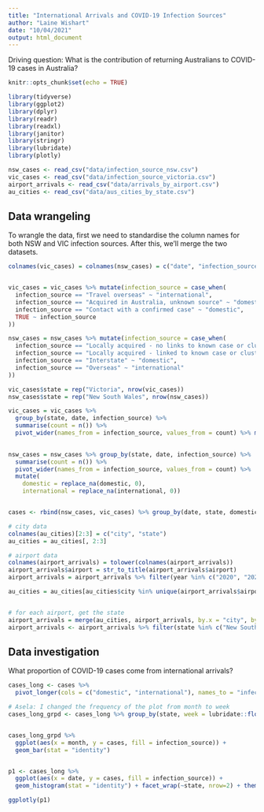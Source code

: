 ---
title: "International Arrivals and COVID-19 Infection Sources"
author: "Laine Wishart"
date: "10/04/2021"
output: html_document
---

Driving question: What is the contribution of returning Australians to COVID-19 cases in Australia?


```{r setup, include=FALSE}
knitr::opts_chunk$set(echo = TRUE)
```

```{r}
library(tidyverse)
library(ggplot2)
library(dplyr)
library(readr)
library(readxl)
library(janitor)
library(stringr)
library(lubridate)
library(plotly)
```

```{r}
nsw_cases <- read_csv("data/infection_source_nsw.csv")
vic_cases <- read_csv("data/infection_source_victoria.csv")
airport_arrivals <- read_csv("data/arrivals_by_airport.csv")
au_cities <- read_csv("data/aus_cities_by_state.csv")
```

## Data wrangeling

To wrangle the data, first we need to standardise the column names for both NSW and VIC infection sources. After this, we'll merge the two datasets. 
```{r}

colnames(vic_cases) = colnames(nsw_cases) = c("date", "infection_source" )


vic_cases = vic_cases %>% mutate(infection_source = case_when(
  infection_source == "Travel overseas" ~ "international",
  infection_source == "Acquired in Australia, unknown source" ~ "domestic", 
  infection_source == "Contact with a confirmed case" ~ "domestic", 
  TRUE ~ infection_source
))

nsw_cases = nsw_cases %>% mutate(infection_source = case_when(
  infection_source == "Locally acquired - no links to known case or cluster" ~ "domestic", 
  infection_source == "Locally acquired - linked to known case or cluster"  ~ "domestic",
  infection_source == "Interstate" ~ "domestic", 
  infection_source == "Overseas" ~ "international"
))

vic_cases$state = rep("Victoria", nrow(vic_cases))
nsw_cases$state = rep("New South Wales", nrow(nsw_cases))

vic_cases = vic_cases %>% 
  group_by(state, date, infection_source) %>% 
  summarise(count = n()) %>%
  pivot_wider(names_from = infection_source, values_from = count) %>% mutate(domestic = replace_na(domestic, 0),
                                                                             international = replace_na(international, 0))

nsw_cases = nsw_cases %>% group_by(state, date, infection_source) %>% 
  summarise(count = n()) %>% 
  pivot_wider(names_from = infection_source, values_from = count) %>%
  mutate(
    domestic = replace_na(domestic, 0),  
    international = replace_na(international, 0))


cases <- rbind(nsw_cases, vic_cases) %>% group_by(date, state, domestic, international)

# city data
colnames(au_cities)[2:3] = c("city", "state")
au_cities = au_cities[, 2:3]

# airport data 
colnames(airport_arrivals) = tolower(colnames(airport_arrivals)) 
airport_arrivals$airport = str_to_title(airport_arrivals$airport)
airport_arrivals = airport_arrivals %>% filter(year %in% c("2020", "2021")) 

au_cities = au_cities[au_cities$city %in% unique(airport_arrivals$airport),]


# for each airport, get the state
airport_arrivals = merge(au_cities, airport_arrivals, by.x = "city", by.y = "airport") 
airport_arrivals <- airport_arrivals %>% filter(state %in% c("New South Wales", "Victoria")) %>% mutate(date = make_date(year, month),                                                                               .keep = "unused",                                                               .before = 2)


```


## Data investigation 

What proportion of COVID-19 cases come from international arrivals? 


```{r}
cases_long <- cases %>%
  pivot_longer(cols = c("domestic", "international"), names_to = "infection_source", values_to = "cases") 

# Asela: I changed the frequency of the plot from month to week
cases_long_grpd <- cases_long %>% group_by(state, week = lubridate::floor_date(date, "week", week_start = 7), infection_source) %>% summarize(cases = sum(cases)) 


cases_long_grpd %>% 
  ggplot(aes(x = month, y = cases, fill = infection_source)) + 
  geom_bar(stat = "identity")


p1 <- cases_long %>%
  ggplot(aes(x = date, y = cases, fill = infection_source)) +
  geom_histogram(stat = "identity") + facet_wrap(~state, nrow=2) + theme_bw() + labs(title = "COVID-19 cases by infection source", x = "", y = "Daily COVID-19 cases", fill = "Infection source") 

ggplotly(p1)


```

